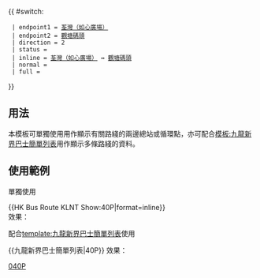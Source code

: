 {{ #switch: {{{format|}}}
  | endpoint1 = [[荃灣（如心廣場）巴士總站|荃灣（如心廣場）]]
  | endpoint2 = [[觀塘碼頭巴士總站|觀塘碼頭]]
  | direction = 2
  | status = 
  | inline = [[荃灣（如心廣場）巴士總站|荃灣（如心廣場）]] ↔ [[觀塘碼頭巴士總站|觀塘碼頭]]
  | normal =
  | full =
}}<noinclude>
==用法==
本模板可單獨使用用作顯示有關路綫的兩邊總站或循環點，亦可配合[[模板:九龍新界巴士簡單列表]]用作顯示多條路綫的資料。

==使用範例==
;單獨使用
<nowiki>{{HK Bus Route KLNT Show:40P|format=inline}}</nowiki><br>
效果：{{HK Bus Route KLNT Show:40P|format=inline}}

;配合[[template:九龍新界巴士簡單列表]]使用
<nowiki>{{九龍新界巴士簡單列表|40P}}</nowiki>
效果：{{九龍新界巴士簡單列表|40P}}
[[Category:九龍巴士路線模板|040P]]</noinclude>